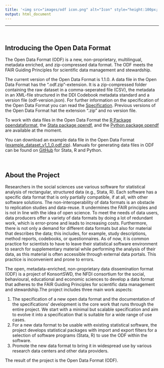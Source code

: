 ```yaml
---
title: '<img src="images/odf icon.png" alt="Icon" style="height:100px; vertical-align: middle;"/> <span style="color: #156082; font-weight: bold; position: relative; top: 10px;">The Open Data Format</span>'
output: html_document
---
```


------------------------------------------------------------------------

<br>

## Introducing the Open Data Format

The Open Data Format (ODF) is a new, non-proprietary, multilingual, 
metadata enriched, and zip-compressed data format. 
The ODF meets the FAIR Guiding Principles for scientific data management 
and stewardship.

The current version of the Open Data Format is 1.1.0.
A data file in the Open Data Format has the ".odf.zip"-extension. It is
a zip-compressed folder containing the raw dataset in a comma-seperated 
file (CSV),  the metadata in an XML-file structured in the DDI Codebook 
metadata standard and a version file (odf-version.json). For further information on the specification of the 
Open Data Format you can read the [Specification](specification.html). 
Previous versions of the Open Data Format hat the extension ".zip" and no version file.

To work with data files in the Open Data Format the [R Package opendataformat](r-package.html), the 
[Stata package opendf](stata-package.html), and the [Python package opendf](python-package.html) are available at the moment. 

You can download an example data file in the Open Data Format (<a href="/files/example_dataset_v1_1_0.odf.zip" download>example_dataset_v1_1_0.odf.zip</a>). Manuals for generating data files in ODF can be found on 
[GitHub](https://github.com/opendataformat/Specification/tree/main/Generating%20Open%20Data%20Format) for Stata, R and Python.

<br>

## About the Project

Researchers in the social sciences use various software for statistical
analysis of rectangular, structured data (e.g., Stata, R). Each software
has a specific data format that is only partially compatible, if at all,
with other software solutions. The non-interoperability of data formats
is an obstacle to replication studies and data-reuse. It undermines the
FAIR principles and is not in line with the idea of open science. To
meet the needs of data users, data producers offer a variety of data
formats by doing a lot of redundant work, which is error-prone and leads
to increasing costs. Furthermore, there is not only a demand for
different data formats but also for material that describes the data;
this includes, for example, study descriptions, method reports,
codebooks, or questionnaires. As of now, it is common practice for
scientists to have to leave their statistical software environment to
search for supplementary material while performing the analysis of their
data, as this material is often accessible through external data
portals. This practice is inconvenient and prone to errors.

The open, metadata-enriched, non-proprietary data dissemination format
(ODF) is a project of KonsortSWD, the NFDI consortium for the social,
behavioural, educational and economic sciences to develop a data format 
that adheres to the FAIR Guiding Principles for scientific data management 
and stewardship.The project includes three main work aspects:

1.  The specification of a new open data format and the documentation of 
    the specifications’ development is the core work
    that runs through the entire project. We start with a minimal but
    scalable specification and aim to evolve it into a specification
    that is suitable for a wide range of use cases.
2.  For a new data format to be usable with existing statistical software, the
    project develops statistical packages with import and export filters 
    for a selection of software programs (Stata, R) to use the ODF 
    within the software. 
3.  Promote the new data format to bring it in widespread use by various 
    research data centers and other data providers.
    
The result of the project is the Open Data Format (ODF).

<br><br>

